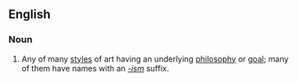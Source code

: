 ==English==

===Noun===
{{wikipedia}}
{{en-noun|head=[[art]] [[movement]]}}

# {{label|en|arts}} Any of many [[style]]s of art having an underlying [[philosophy]] or [[goal]]; many of them have names with an ''[[-ism]]'' suffix.